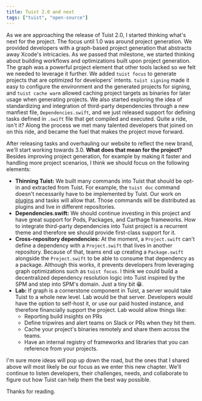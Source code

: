 ```yaml
---
title: Tuist 2.0 and next
tags: ["tuist", "open-source"]
---
```


As we are approaching the release of Tuist 2.0,
I started thinking what's next for the project.
The focus until 1.0 was around project generation.
We provided developers with a graph-based project generation that abstracts away Xcode's intricacies.
As we passed that milestone,
we started thinking about building workflows and optimizations built upon project generation.
The graph was a powerful project element that other tools lacked so we felt we needed to leverage it further.
We added `tuist focus` to generate projects that are optimized for developers' intents.
`tuist signing` made it easy to configure the environment and the generated projects for signing,
and `tuist cache warm` allowed caching project targets as binaries for later usage when generating projects.
We also started exploring the idea of standardizing and integration of third-party dependencies through a new manfiest file,
`Dependencies.swift`,
and we just released support for defining tasks defined in `.swift` file that get compiled and executed.
Quite a ride, isn't it?
Along the process we met many talented developers that joined on on this ride,
and became the fuel that makes the project move forward.

After releasing tasks and overhauling our website to reflect the new brand,
we'll start working towards 3.0.
**What does that mean for the project?**
Besides improving project generation,
for example by making it faster and handling more project scenarios,
I think we should focus on the following elements:

- **Thinning Tuist:** We built many commands into Tuist that should be opt-in and extracted from Tuist. For example, the `tuist doc` command doesn't necessarily have to be implemented by Tuist. Our work on [plugins](https://docs.tuist.io/plugins/using-plugins) and tasks will allow that. Those commands will be distributed as plugins and live in different repositories.
- **Dependencies.swift:** We should continue investing in this project and have great support for Pods, Packages, and Carthage frameworks. How to integrate third-party dependencies into Tuist project is a recurrent theme and therefore we should provide first-class support for it.
- **Cross-repository dependencies:** At the moment, a `Project.swift` can't define a dependency with a `Project.swift` that lives in another repository. Because of that, teams end up creating a `Package.swift` alongside the `Project.swift` to be able to consume that dependency as a package. Although this works, it prevents developers from leveraging graph optimizations such as `tuist focus`. I think we could build a decentralized dependency resolution logic into Tuist inspired by the SPM and step into SPM's domain. Just a tiny bit 😁.
- **Lab:** If graph is a cornerstone component in Tuist, a server would take Tuist to a whole new level. Lab would be that server. Developers would have the option to self-host it, or use our paid hosted instance, and therefore financially support the project. Lab would allow things like:
  - Reporting build insights on PRs
  - Define tripwires and alert teams on Slack or PRs when they hit them.
  - Cache your project's binaries remotely and share them across the teams.
  - Have an internal registry of frameworks and libraries that you can reference from your projects.

I'm sure more ideas will pop up down the road,
but the ones that I shared above will most likely be our focus as we enter this new chapter.
We'll continue to listen developers,
their challenges,
needs,
and collaborate to figure out how Tuist can help them the best way possible.

Thanks for reading.
